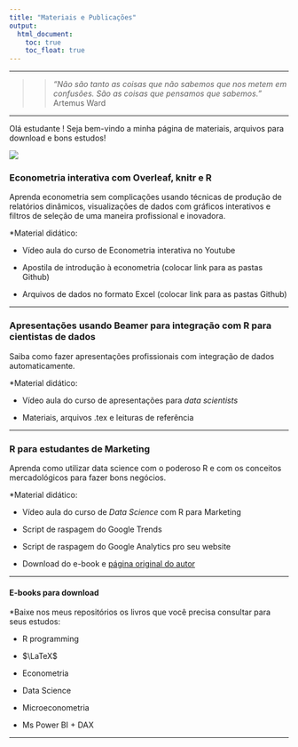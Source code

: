 ```yaml
---
title: "Materiais e Publicações"
output:
  html_document:
    toc: true
    toc_float: true
---
```


***

>> _"Não são tanto as coisas que não sabemos que nos metem em confusões. São as coisas que pensamos que sabemos."_
Artemus Ward

***

Olá estudante ! Seja bem-vindo a minha página de materiais, arquivos para download e bons estudos!


![](C:\Users\rodri\Desktop\RHO\Gitpage\Pagina Nova\programmerstudent.jpg)


### Econometria interativa com Overleaf, knitr e R

Aprenda econometria sem complicações usando técnicas de produção de relatórios dinâmicos, visualizações de dados com gráficos interativos e filtros de seleção de uma maneira profissional e inovadora.

*Material didático:

  + Vídeo aula do curso de Econometria interativa no Youtube
  
  + Apostila de introdução à econometria (colocar link para as pastas Github)
  
  + Arquivos de dados no formato Excel (colocar link para as pastas Github)

***

### Apresentações usando Beamer para integração com R para cientistas de dados

Saiba como fazer apresentações profissionais com integração de dados automaticamente.

*Material didático:

  + Vídeo aula do curso de apresentações para _data scientists_
  
  + Materiais, arquivos .tex e leituras de referência

***

### R para estudantes de Marketing

Aprenda como utilizar data science com o poderoso R e com os conceitos mercadológicos para fazer bons negócios.

*Material didático:

 + Vídeo aula do curso de _Data Science_ com R para Marketing
 
 + Script de raspagem do Google Trends
 
 + Script de raspagem do Google Analytics pro seu website
 
 + Download do e-book e [página original do autor](https://bookdown.org/content/1340/)


***

#### E-books para download

*Baixe nos meus repositórios os livros que você precisa consultar para seus estudos:

 + R programming
 
 + $\LaTeX$ 
 
 + Econometria
 
 + Data Science
 
 + Microeconometria
 
 + Ms Power BI + DAX
 
 ***
